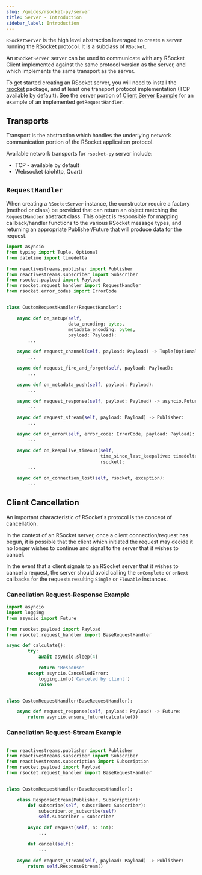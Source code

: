 ```yaml
---
slug: /guides/rsocket-py/server
title: Server - Introduction
sidebar_label: Introduction
---
```


`RSocketServer` is the high level abstraction leveraged to create a server running the RSocket protocol.
It is a subclass of `RSocket`.

An `RSocketServer` server can be used to communicate with any RSocket Client implemented against the same protocol version as the server,
and which implements the same transport as the server.

To get started creating an RSocket server, you will need to install the [rsocket](https://pypi.org/project/rsocket/) package,
and at least one transport protocol implementation (TCP available by default).
See the server portion of [Client Server Example](/guides/rsocket-py#server-example) for an example of an implemented `getRequestHandler`.

## Transports

Transport is the abstraction which handles the underlying network communication portion of the RSocket applicaiton protocol.

Available network transports for `rsocket-py` server include:

- TCP - available by default
- Websocket (aiohttp, Quart)

## `RequestHandler`

When creating a `RSocketServer` instance, the constructor require a factory (method or class) be provided that can
return an object matching the `RequestHandler` abstract class.
This object is responsible for mapping callback/handler functions to the various RSocket message types,
and returning an appropriate Publisher/Future that will produce data for the request.

```py
import asyncio
from typing import Tuple, Optional
from datetime import timedelta

from reactivestreams.publisher import Publisher
from reactivestreams.subscriber import Subscriber
from rsocket.payload import Payload
from rsocket.request_handler import RequestHandler
from rsocket.error_codes import ErrorCode


class CustomRequestHandler(RequestHandler):

    async def on_setup(self,
                       data_encoding: bytes,
                       metadata_encoding: bytes,
                       payload: Payload):
        ...

    async def request_channel(self, payload: Payload) -> Tuple[Optional[Publisher], Optional[Subscriber]]:
        ...

    async def request_fire_and_forget(self, payload: Payload):
        ...

    async def on_metadata_push(self, payload: Payload):
        ...

    async def request_response(self, payload: Payload) -> asyncio.Future:
        ...

    async def request_stream(self, payload: Payload) -> Publisher:
        ...

    async def on_error(self, error_code: ErrorCode, payload: Payload):
        ...

    async def on_keepalive_timeout(self,
                                   time_since_last_keepalive: timedelta,
                                   rsocket):
        ...

    async def on_connection_lost(self, rsocket, exception):
        ...
```

## Client Cancellation

An important characteristic of RSocket's protocol is the concept of cancellation.

In the context of an RSocket server, once a client connection/request has begun, it is possible that the client which
initiated the request may decide it no longer wishes to continue and signal to the server that it wishes to cancel.

In the event that a client signals to an RSocket server that it wishes to cancel a request, the server should avoid
calling the `onComplete` or `onNext` callbacks for the requests resulting `Single`
or `Flowable` instances.

### Cancellation Request-Response Example

```py
import asyncio
import logging
from asyncio import Future

from rsocket.payload import Payload
from rsocket.request_handler import BaseRequestHandler

async def calculate():
        try:
            await asyncio.sleep(4)

            return 'Response'
        except asyncio.CancelledError:
            logging.info('Canceled by client')
            raise


class CustomRequestHandler(BaseRequestHandler):

    async def request_response(self, payload: Payload) -> Future:
        return asyncio.ensure_future(calculate())
```

### Cancellation Request-Stream Example

```py

from reactivestreams.publisher import Publisher
from reactivestreams.subscriber import Subscriber
from reactivestreams.subscription import Subscription
from rsocket.payload import Payload
from rsocket.request_handler import BaseRequestHandler


class CustomRequestHandler(BaseRequestHandler):

    class ResponseStream(Publisher, Subscription):
        def subscribe(self, subscriber: Subscriber):
            subscriber.on_subscribe(self)
            self.subscriber = subscriber

        async def request(self, n: int):
            ...

        def cancel(self):
            ...

    async def request_stream(self, payload: Payload) -> Publisher:
        return self.ResponseStream()
```
